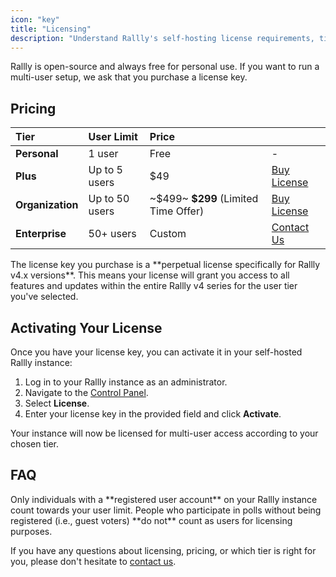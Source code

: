 ```yaml
---
icon: "key"
title: "Licensing"
description: "Understand Rallly's self-hosting license requirements, tiers, and pricing."
---
```


Rallly is open-source and always free for personal use.
If you want to run a multi-user setup, we ask that you purchase a license key.

## Pricing


| Tier         | User Limit    | Price       |                                      |
|:-------------|:--------------|:------------|:-------------------------------------------------------|
| **Personal** | 1 user        | Free        | -                                                      |
| **Plus**     | Up to 5 users | $49         | [Buy License](https://rallly.co/buy-license/plus) |
| **Organization** | Up to 50 users| ~\$499~ **$299** (Limited Time Offer)    | [Buy License](https://rallly.co/buy-license/organization) |
| **Enterprise** | 50+ users     | Custom      | [Contact Us](/contact/support)                 |

<Note>
The license key you purchase is a **perpetual license specifically for Rallly v4.x versions**. This means your license will grant you access to all features and updates within the entire Rallly v4 series for the user tier you've selected.
</Note>

## Activating Your License

Once you have your license key, you can activate it in your self-hosted Rallly instance:

1.  Log in to your Rallly instance as an administrator.
2.  Navigate to the [Control Panel](/self-hosting/control-panel).
3.  Select **License**.
4.  Enter your license key in the provided field and click **Activate**.

Your instance will now be licensed for multi-user access according to your chosen tier.

## FAQ

<Accordion title="What constitutes a user?">
Only individuals with a **registered user account** on your Rallly instance count towards your user limit. People who participate in polls without being registered (i.e., guest voters) **do not** count as users for licensing purposes.
</Accordion>

If you have any questions about licensing, pricing, or which tier is right for you, please don't hesitate to [contact us](/contact/support).
